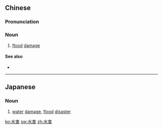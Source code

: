 ==Chinese==
{{zh-forms}}

===Pronunciation===
{{zh-pron
|m=shuǐhài
|mn=chúi-hāi
|cat=n
}}

===Noun===
{{zh-noun}}

# [[flood]] [[damage]]

====See also====
* {{zh-l|水災}}

----

==Japanese==
{{ja-kanjitab|すい|がい|yomi=on}}

===Noun===
{{ja-noun|すいがい}}

# [[water]] [[damage]], [[flood]] [[disaster]]

[[ko:水害]]
[[sw:水害]]
[[zh:水害]]